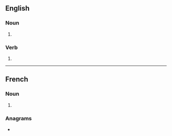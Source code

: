 ==English==

===Noun===
{{head|en|noun plural form}}

# {{plural of|levant|lang=en}}

===Verb===
{{head|en|verb form}}

# {{en-third-person singular of|levant}}

----

==French==

===Noun===
{{head|fr|noun plural form|g=m}}

# {{plural of|levant|lang=fr}}

===Anagrams===
* {{l|fr|valsent}}